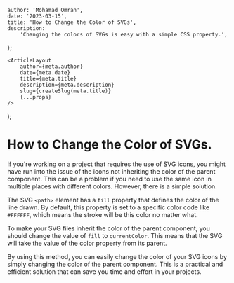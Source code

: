 
    author: 'Mohamad Omran',
    date: '2023-03-15',
    title: 'How to Change the Color of SVGs',
    description:
        'Changing the colors of SVGs is easy with a simple CSS property.',
};

    <ArticleLayout
        author={meta.author}
        date={meta.date}
        title={meta.title}
        description={meta.description}
        slug={createSlug(meta.title)}
        {...props}
    />
);

# How to Change the Color of SVGs.

If you're working on a project that requires the use of SVG icons, you might have run into the issue of the icons not inheriting the color of the parent component. This can be a problem if you need to use the same icon in multiple places with different colors. However, there is a simple solution.

The SVG `<path>` element has a `fill` property that defines the color of the line drawn. By default, this property is set to a specific color code like `#FFFFFF`, which means the stroke will be this color no matter what.

To make your SVG files inherit the color of the parent component, you should change the value of `fill` to `currentColor`. This means that the SVG will take the value of the color property from its parent.

By using this method, you can easily change the color of your SVG icons by simply changing the color of the parent component. This is a practical and efficient solution that can save you time and effort in your projects.
